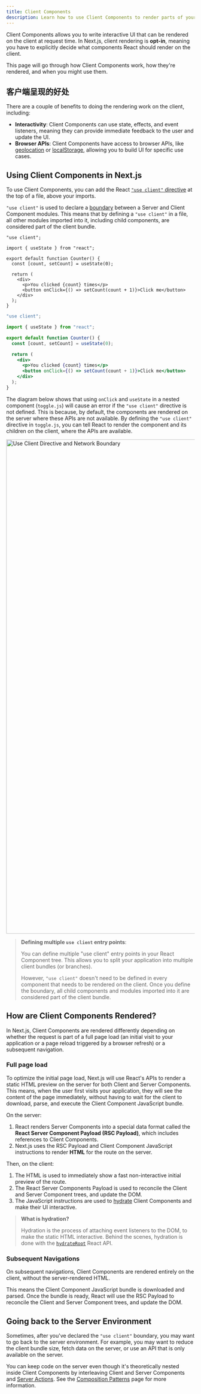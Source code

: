 ```yaml
---
title: Client Components
description: Learn how to use Client Components to render parts of your application on the client.
---
```


Client Components allows you to write interactive UI that can be rendered on the client at request time. In Next.js, client rendering is **opt-in**, meaning you have to explicitly decide what components React should render on the client.

This page will go through how Client Components work, how they're rendered, and when you might use them.

## 客户端呈现的好处

There are a couple of benefits to doing the rendering work on the client, including:

- **Interactivity**: Client Components can use state, effects, and event listeners, meaning they can provide immediate feedback to the user and update the UI.
- **Browser APIs**: Client Components have access to browser APIs, like [geolocation](https://developer.mozilla.org/docs/Web/API/Geolocation_API) or [localStorage](https://developer.mozilla.org/docs/Web/API/Window/localStorage), allowing you to build UI for specific use cases.

## Using Client Components in Next.js

To use Client Components, you can add the React [`"use client"` directive](https://react.dev/reference/react/use-client) at the top of a file, above your imports.

`"use client"` is used to declare a [boundary](/docs/app/building-your-application/rendering#network-boundary) between a Server and Client Component modules. This means that by defining a `"use client"` in a file, all other modules imported into it, including child components, are considered part of the client bundle.

```tsx filename="app/counter.tsx" highlight={1} switcher
"use client";

import { useState } from "react";

export default function Counter() {
  const [count, setCount] = useState(0);

  return (
    <div>
      <p>You clicked {count} times</p>
      <button onClick={() => setCount(count + 1)}>Click me</button>
    </div>
  );
}
```

```jsx filename="app/counter.js" highlight={1} switcher
"use client";

import { useState } from "react";

export default function Counter() {
  const [count, setCount] = useState(0);

  return (
    <div>
      <p>You clicked {count} times</p>
      <button onClick={() => setCount(count + 1)}>Click me</button>
    </div>
  );
}
```

The diagram below shows that using `onClick` and `useState` in a nested component (`toggle.js`) will cause an error if the `"use client"` directive is not defined. This is because, by default, the components are rendered on the server where these APIs are not available. By defining the `"use client"` directive in `toggle.js`, you can tell React to render the component and its children on the client, where the APIs are available.

<Image
  alt="Use Client Directive and Network Boundary"
  srclight="/docs/light/use-client-directive.png"
  srcdark="/docs/dark/use-client-directive.png"
  width="1600"
  height="1320"
/>

> **Defining multiple `use client` entry points**:
>
> You can define multiple "use client" entry points in your React Component tree. This allows you to split your application into multiple client bundles (or branches).
>
> However, `"use client"` doesn't need to be defined in every component that needs to be rendered on the client. Once you define the boundary, all child components and modules imported into it are considered part of the client bundle.

## How are Client Components Rendered?

In Next.js, Client Components are rendered differently depending on whether the request is part of a full page load (an initial visit to your application or a page reload triggered by a browser refresh) or a subsequent navigation.

### Full page load

To optimize the initial page load, Next.js will use React's APIs to render a static HTML preview on the server for both Client and Server Components. This means, when the user first visits your application, they will see the content of the page immediately, without having to wait for the client to download, parse, and execute the Client Component JavaScript bundle.

On the server:

1. React renders Server Components into a special data format called the **React Server Component Payload (RSC Payload)**, which includes references to Client Components.
2. Next.js uses the RSC Payload and Client Component JavaScript instructions to render **HTML** for the route on the server.

Then, on the client:

1. The HTML is used to immediately show a fast non-interactive initial preview of the route.
2. The React Server Components Payload is used to reconcile the Client and Server Component trees, and update the DOM.
3. The JavaScript instructions are used to [hydrate](https://react.dev/reference/react-dom/client/hydrateRoot) Client Components and make their UI interactive.

> **What is hydration?**
>
> Hydration is the process of attaching event listeners to the DOM, to make the static HTML interactive. Behind the scenes, hydration is done with the [`hydrateRoot`](https://react.dev/reference/react-dom/client/hydrateRoot) React API.

### Subsequent Navigations

On subsequent navigations, Client Components are rendered entirely on the client, without the server-rendered HTML.

This means the Client Component JavaScript bundle is downloaded and parsed. Once the bundle is ready, React will use the RSC Payload to reconcile the Client and Server Component trees, and update the DOM.

## Going back to the Server Environment

Sometimes, after you've declared the `"use client"` boundary, you may want to go back to the server environment. For example, you may want to reduce the client bundle size, fetch data on the server, or use an API that is only available on the server.

You can keep code on the server even though it's theoretically nested inside Client Components by interleaving Client and Server Components and [Server Actions](/docs/app/building-your-application/data-fetching/server-actions-and-mutations). See the [Composition Patterns](/docs/app/building-your-application/rendering/composition-patterns) page for more information.
